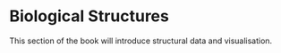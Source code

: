 # Biological Structures {#sec-biological-structures .unnumbered}

This section of the book will introduce structural data and visualisation.